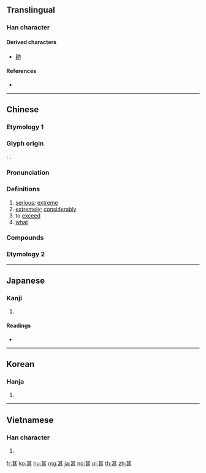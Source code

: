 {{character info/new}}
{{also|其|什}}
==Translingual==

===Han character===
{{Han char|rn=99|rad=甘|as=04|sn=9|four=44711|canj=TMMV|ids=⿱甘匹}}

====Derived characters====
* [[勘]]

====References====
* {{Han ref|kx=0754.060|dkj=21648|dj=1161.030|hdz=10025.050|uh=751A|ud=29978|bh=ACC6|bd=44230}}

----

==Chinese==

===Etymology 1===
{{zh-forms}}

===Glyph origin===
{{Han etyl}}
''{{w|Shuowen}}'': {{Han compound|甘|匹}}.

===Pronunciation===
{{zh-pron
|m=shèn,shén,shé
|m_note=shén, shé - colloquial pronunciations of “what” (used in {{zh-l|*甚麼}}); shèn - obsolete literary pronunciation of “what”, and used for other senses
|c=sam6,sap6
|h=pfs=sṳm
|md=sêng
|mn=sīm
|w=3zen
|mc=y
|oc=y
|cat=a,adv,v,pron
}}

===Definitions===
{{zh-hanzi}}

# [[serious]]; [[extreme]]
# [[extremely]]; [[considerably]]
# to [[exceed]]
# [[what]]

===Compounds===
{{zh-der|不甚|幸甚|去泰去甚|不為已甚|不求甚解|去甚去泰|不甚了了|厥功甚偉|不甚合意|只甚|忒甚|尤有甚者|尤甚|一之為甚|做甚|太甚|名聲籍甚|已甚|一之謂甚|家徒甚殷|則甚|甚而|甚或|更甚|沒甚|甚口|甚是|甚至|甚雨|相得甚歡|沒甚首尾|日甚一日|疾風甚雨|甚麼/什么|甚的|甚底|甚囂塵上|甚事|甚人|欺人太甚|沒甚意思|甚且|藉甚|莫此為甚|衣冠甚偉|聲稱籍甚|軒軒甚得|言之過甚|過甚其實|逼人太甚|腹笥甚廣|自奉甚儉|過甚其詞|過從甚密|著甚來由|著甚|籍甚|過甚|蝕甚}}

===Etymology 2===
{{zh-see|什|v|What}}

----

==Japanese==

===Kanji===
{{ja-kanji|grade=c|rs=甘04}}

# {{defn|lang=ja|sort=甘04}}

====Readings====
* {{ja-readings|kanon=[[しん]] (shin)|goon=[[じん]] (jin)|kun=[[はなはだ]] (hanahada), [[なに]] (nani)}}

----

==Korean==

===Hanja===
{{ko-hanja|hangeul=심|eumhun=|rv=sim|mr=sim|y=sim}}

# {{defn|lang=ko|sort=甘04}}

----

==Vietnamese==

===Han character===
{{vi-hantu|[[thậm]], [[rậm]]|rs=甘04}}

# {{defn|lang=vi|sort=甘04}}

[[fr:甚]]
[[ko:甚]]
[[hu:甚]]
[[mg:甚]]
[[ja:甚]]
[[no:甚]]
[[pl:甚]]
[[th:甚]]
[[zh:甚]]
